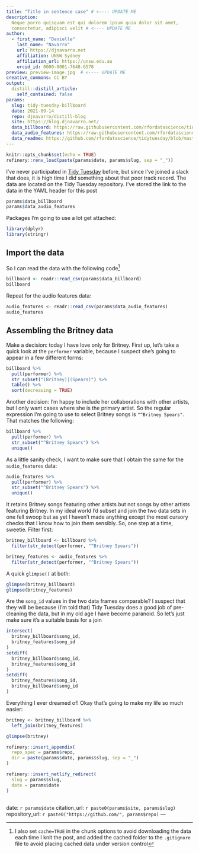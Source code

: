 ```yaml
---
title: "Title in sentence case" # <---- UPDATE ME
description:
  Neque porro quisquam est qui dolorem ipsum quia dolor sit amet, 
  consectetur, adipisci velit # <---- UPDATE ME
author:
  - first_name: "Danielle"
    last_name: "Navarro"
    url: https://djnavarro.net
    affiliation: UNSW Sydney
    affiliation_url: https://unsw.edu.au
    orcid_id: 0000-0001-7648-6578
preview: preview-image.jpg  # <---- UPDATE ME 
creative_commons: CC BY
output:
  distill::distill_article:
    self_contained: false
params:
  slug: tidy-tuesday-billboard
  date: 2021-09-14
  repo: djnavarro/distill-blog
  site: https://blog.djnavarro.net/
  data_billboard: https://raw.githubusercontent.com/rfordatascience/tidytuesday/master/data/2021/2021-09-14/billboard.csv
  data_audio_features: https://raw.githubusercontent.com/rfordatascience/tidytuesday/master/data/2021/2021-09-14/audio_features.csv
  data_readme: https://github.com/rfordatascience/tidytuesday/blob/master/data/2021/2021-09-14/readme.md
---
```


<!----

checklist:
  - check the "update me" messages in YAML above
  - initialise the _renv folder with refinery::renv_new(long_slug)
  - populate the lockfile with refinery::renv_snapshot(long_slug)
  - update the _renv folder from snapshot with refinery::refresh(long_slug)

---->


<!--------------- setup post ----------------->

```r
knitr::opts_chunk$set(echo = TRUE)
refinery::renv_load(paste(params$date, params$slug, sep = "_"))
```

<!--------------- post ----------------->

I've never participated in [Tidy Tuesday](https://github.com/rfordatascience/tidytuesday) before, but since I've joined a slack that does, it is high time I did something about that poor track record. The data are located on the Tidy Tuesday repository. I've stored the link to the data in the YAML header for this post 

```r
params$data_billboard
params$data_audio_features
```

Packages I'm going to use a lot get attached:

```r
library(dplyr)
library(stringr)
```

## Import the data

So I can read the data with the following code^[I also set `cache=TRUE` in the chunk options to avoid downloading the data each time I knit the post, and added the cached folder to the `.gitignore` file to avoid placing cached data under version control]


```r
billboard <- readr::read_csv(params$data_billboard)
billboard
```

Repeat for the audio features data:

```r
audio_features <- readr::read_csv(params$data_audio_features) 
audio_features
```

## Assembling the Britney data

Make a decision: today I have love only for Britney. First up, let's take a quick look at the `performer` variable, because I suspect she's going to appear in a few different forms:

```r
billboard %>% 
  pull(performer) %>% 
  str_subset("(Britney)|(Spears)") %>% 
  table() %>% 
  sort(decreasing = TRUE)
```

Another decision: I'm happy to include her collaborations with other artists, but I only want cases where she is the primary artist. So the regular expression I'm going to use to select Britney songs is `"^Britney Spears"`. That matches the following:

```r
billboard %>% 
  pull(performer) %>% 
  str_subset("^Britney Spears") %>% 
  unique()
```

As a little sanity check, I want to make sure that I obtain the same for the `audio_features` data:

```r
audio_features %>% 
  pull(performer) %>% 
  str_subset("^Britney Spears") %>% 
  unique()
```

It retains Britney songs featuring other artists but not songs by other artists featuring Britney. In my ideal world I'd subset and join the two data sets in one fell swoop but as yet I haven't made anything except the most cursory checks that I know how to join them sensibly. So, one step at a time, sweetie. Filter first: 

```r
britney_billboard <- billboard %>% 
  filter(str_detect(performer, "^Britney Spears"))

britney_features <- audio_features %>% 
  filter(str_detect(performer, "^Britney Spears"))
```
  
A quick `glimpse()` at both:

```r
glimpse(britney_billboard)
glimpse(britney_features)
```

Are the `song_id` values in the two data frames comparable? I suspect that they will be because (I'm told that) Tidy Tuesday does a good job of pre-cleaning the data, but in my old age I have become paranoid. So let's just make sure it's a suitable basis for a join

```r
intersect(
  britney_billboard$song_id, 
  britney_features$song_id
)
setdiff(
  britney_billboard$song_id, 
  britney_features$song_id
)
setdiff(
  britney_features$song_id, 
  britney_billboard$song_id
)
```

Everything I ever dreamed of! Okay that's going to make my life so much easier:

```r
britney <- britney_billboard %>% 
  left_join(britney_features)

glimpse(britney)
```

<!--------------- appendices ----------------->

```r
refinery::insert_appendix(
  repo_spec = params$repo, 
  dir = paste(params$date, params$slug, sep = "_")
)
```


<!--------------- miscellanea ----------------->

```r
refinery::insert_netlify_redirect(
  slug = params$slug, 
  date = params$date
)
```


<!--------------- derived YAML ----------------->
---
date: `r params$date`
citation_url: `r paste0(params$site, params$slug)`
repository_url: `r paste0("https://github.com/", params$repo)` 
---



